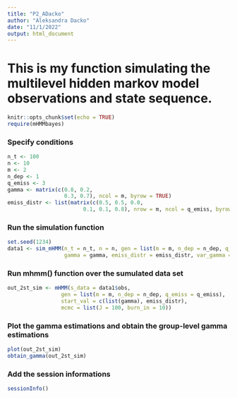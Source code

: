```yaml
---
title: "P2_ADacko"
author: "Aleksandra Dacko"
date: "11/1/2022"
output: html_document
---
```

# This is my function simulating the multilevel hidden markov model observations and state sequence.

```r
knitr::opts_chunk$set(echo = TRUE)
require(mHMMbayes)
```


### Specify conditions 
```r
n_t <- 100
n <- 10
m <- 2
n_dep <- 1
q_emiss <- 3
gamma <- matrix(c(0.8, 0.2,
                  0.3, 0.7), ncol = m, byrow = TRUE)
emiss_distr <- list(matrix(c(0.5, 0.5, 0.0,
                        0.1, 0.1, 0.8), nrow = m, ncol = q_emiss, byrow = TRUE))

```
### Run the simulation function
```r
set.seed(1234)
data1 <- sim_mHMM(n_t = n_t, n = n, gen = list(m = m, n_dep = n_dep, q_emiss = q_emiss),
                  gamma = gamma, emiss_distr = emiss_distr, var_gamma = .5, var_emiss = .5)

```
### Run mhmm() function over the sumulated data set 
```r
out_2st_sim <- mHMM(s_data = data1$obs,
                 gen = list(m = m, n_dep = n_dep, q_emiss = q_emiss),
                 start_val = c(list(gamma), emiss_distr),
                 mcmc = list(J = 100, burn_in = 10))
```
### Plot the gamma estimations and obtain the group-level gamma estimations
```r
plot(out_2st_sim)
obtain_gamma(out_2st_sim)
```
### Add the session informations
```r
sessionInfo()
```



